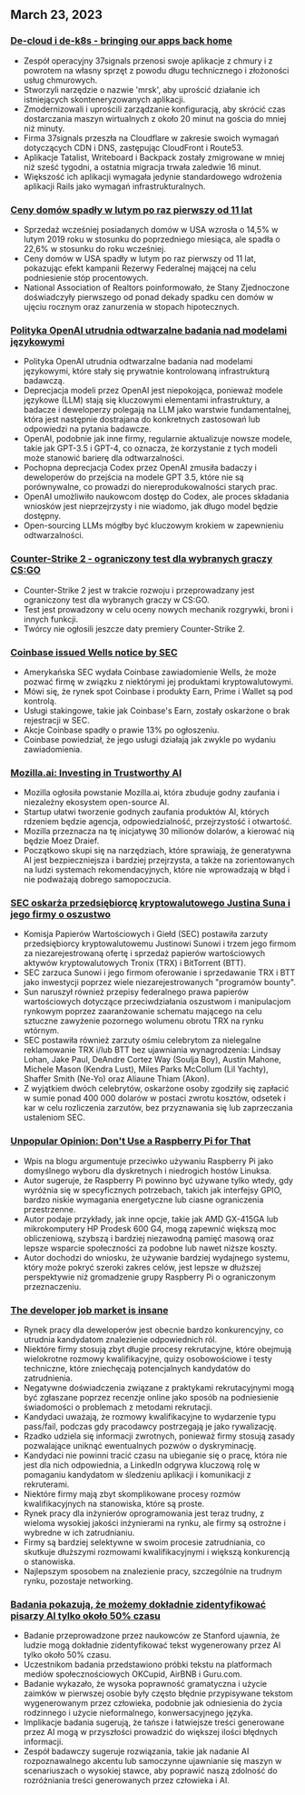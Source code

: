 

<CallToAction />

<Steps>

## March 23, 2023

### [De-cloud i de-k8s - bringing our apps back home](https://dev.37signals.com/bringing-our-apps-back-home/?ref=hackernewsgpt.com)

- Zespół operacyjny 37signals przenosi swoje aplikacje z chmury i z powrotem na własny sprzęt z powodu długu technicznego i złożoności usług chmurowych.
- Stworzyli narzędzie o nazwie 'mrsk', aby uprościć działanie ich istniejących skonteneryzowanych aplikacji.
- Zmodernizowali i uprościli zarządzanie konfiguracją, aby skrócić czas dostarczania maszyn wirtualnych z około 20 minut na gościa do mniej niż minuty.
- Firma 37signals przeszła na Cloudflare w zakresie swoich wymagań dotyczących CDN i DNS, zastępując CloudFront i Route53.
- Aplikacje Tatalist, Writeboard i Backpack zostały zmigrowane w mniej niż sześć tygodni, a ostatnia migracja trwała zaledwie 16 minut.
- Większość ich aplikacji wymagała jedynie standardowego wdrożenia aplikacji Rails jako wymagań infrastrukturalnych.

### [Ceny domów spadły w lutym po raz pierwszy od 11 lat](https://www.wsj.com/articles/home-prices-fell-in-february-for-first-time-in-11-years-73df0107?ref=hackernewsgpt.com)

- Sprzedaż wcześniej posiadanych domów w USA wzrosła o 14,5% w lutym 2019 roku w stosunku do poprzedniego miesiąca, ale spadła o 22,6% w stosunku do roku wcześniej.
- Ceny domów w USA spadły w lutym po raz pierwszy od 11 lat, pokazując efekt kampanii Rezerwy Federalnej mającej na celu podniesienie stóp procentowych.
- National Association of Realtors poinformowało, że Stany Zjednoczone doświadczyły pierwszego od ponad dekady spadku cen domów w ujęciu rocznym oraz zanurzenia w stopach hipotecznych.

### [Polityka OpenAI utrudnia odtwarzalne badania nad modelami językowymi](https://aisnakeoil.substack.com/p/openais-policies-hinder-reproducible?ref=hackernewsgpt.com)

- Polityka OpenAI utrudnia odtwarzalne badania nad modelami językowymi, które stały się prywatnie kontrolowaną infrastrukturą badawczą.
- Deprecjacja modeli przez OpenAI jest niepokojąca, ponieważ modele językowe (LLM) stają się kluczowymi elementami infrastruktury, a badacze i deweloperzy polegają na LLM jako warstwie fundamentalnej, która jest następnie dostrajana do konkretnych zastosowań lub odpowiedzi na pytania badawcze.
- OpenAI, podobnie jak inne firmy, regularnie aktualizuje nowsze modele, takie jak GPT-3.5 i GPT-4, co oznacza, że korzystanie z tych modeli może stanowić barierę dla odtwarzalności.
- Pochopna deprecjacja Codex przez OpenAI zmusiła badaczy i deweloperów do przejścia na modele GPT 3.5, które nie są porównywalne, co prowadzi do niereprodukowalności starych prac.
- OpenAI umożliwiło naukowcom dostęp do Codex, ale proces składania wniosków jest nieprzejrzysty i nie wiadomo, jak długo model będzie dostępny.
- Open-sourcing LLMs mógłby być kluczowym krokiem w zapewnieniu odtwarzalności.

### [Counter-Strike 2 - ograniczony test dla wybranych graczy CS:GO](https://counter-strike.net/cs2?ref=hackernewsgpt.com)

- Counter-Strike 2 jest w trakcie rozwoju i przeprowadzany jest ograniczony test dla wybranych graczy w CS:GO.
- Test jest prowadzony w celu oceny nowych mechanik rozgrywki, broni i innych funkcji.
- Twórcy nie ogłosili jeszcze daty premiery Counter-Strike 2.

### [Coinbase issued Wells notice by SEC](https://www.reuters.com/legal/coinbase-issued-wells-notice-by-sec-2023-03-22/?ref=hackernewsgpt.com)

- Amerykańska SEC wydała Coinbase zawiadomienie Wells, że może pozwać firmę w związku z niektórymi jej produktami kryptowalutowymi.
- Mówi się, że rynek spot Coinbase i produkty Earn, Prime i Wallet są pod kontrolą.
- Usługi stakingowe, takie jak Coinbase's Earn, zostały oskarżone o brak rejestracji w SEC.
- Akcje Coinbase spadły o prawie 13% po ogłoszeniu.
- Coinbase powiedział, że jego usługi działają jak zwykle po wydaniu zawiadomienia.

### [Mozilla.ai: Investing in Trustworthy AI](https://blog.mozilla.org/en/mozilla/introducing-mozilla-ai-investing-in-trustworthy-ai/?ref=hackernewsgpt.com)

- Mozilla ogłosiła powstanie Mozilla.ai, która zbuduje godny zaufania i niezależny ekosystem open-source AI.
- Startup ułatwi tworzenie godnych zaufania produktów AI, których rdzeniem będzie agencja, odpowiedzialność, przejrzystość i otwartość.
- Mozilla przeznacza na tę inicjatywę 30 milionów dolarów, a kierować nią będzie Moez Draief.
- Początkowo skupi się na narzędziach, które sprawiają, że generatywna AI jest bezpieczniejsza i bardziej przejrzysta, a także na zorientowanych na ludzi systemach rekomendacyjnych, które nie wprowadzają w błąd i nie podważają dobrego samopoczucia.

### [SEC oskarża przedsiębiorcę kryptowalutowego Justina Suna i jego firmy o oszustwo](https://www.sec.gov/news/press-release/2023-59?ref=hackernewsgpt.com)

- Komisja Papierów Wartościowych i Giełd (SEC) postawiła zarzuty przedsiębiorcy kryptowalutowemu Justinowi Sunowi i trzem jego firmom za niezarejestrowaną ofertę i sprzedaż papierów wartościowych aktywów kryptowalutowych Tronix (TRX) i BitTorrent (BTT).
- SEC zarzuca Sunowi i jego firmom oferowanie i sprzedawanie TRX i BTT jako inwestycji poprzez wiele niezarejestrowanych "programów bounty".
- Sun naruszył również przepisy federalnego prawa papierów wartościowych dotyczące przeciwdziałania oszustwom i manipulacjom rynkowym poprzez zaaranżowanie schematu mającego na celu sztuczne zawyżenie pozornego wolumenu obrotu TRX na rynku wtórnym.
- SEC postawiła również zarzuty ośmiu celebrytom za nielegalne reklamowanie TRX i/lub BTT bez ujawniania wynagrodzenia: Lindsay Lohan, Jake Paul, DeAndre Cortez Way (Soulja Boy), Austin Mahone, Michele Mason (Kendra Lust), Miles Parks McCollum (Lil Yachty), Shaffer Smith (Ne-Yo) oraz Aliaune Thiam (Akon).
- Z wyjątkiem dwóch celebrytów, oskarżone osoby zgodziły się zapłacić w sumie ponad 400 000 dolarów w postaci zwrotu kosztów, odsetek i kar w celu rozliczenia zarzutów, bez przyznawania się lub zaprzeczania ustaleniom SEC.

### [Unpopular Opinion: Don't Use a Raspberry Pi for That](https://set-inform.com/2021/08/24/unpopular-opinion-dont-use-a-raspberry-pi-for-that/?ref=hackernewsgpt.com)

- Wpis na blogu argumentuje przeciwko używaniu Raspberry Pi jako domyślnego wyboru dla dyskretnych i niedrogich hostów Linuksa.
- Autor sugeruje, że Raspberry Pi powinno być używane tylko wtedy, gdy wyróżnia się w specyficznych potrzebach, takich jak interfejsy GPIO, bardzo niskie wymagania energetyczne lub ciasne ograniczenia przestrzenne.
- Autor podaje przykłady, jak inne opcje, takie jak AMD GX-415GA lub mikrokomputery HP Prodesk 600 G4, mogą zapewnić większą moc obliczeniową, szybszą i bardziej niezawodną pamięć masową oraz lepsze wsparcie społeczności za podobne lub nawet niższe koszty.
- Autor dochodzi do wniosku, że używanie bardziej wydajnego systemu, który może pokryć szeroki zakres celów, jest lepsze w dłuższej perspektywie niż gromadzenie grupy Raspberry Pi o ograniczonym przeznaczeniu.

### [The developer job market is insane](https://old.reddit.com/r/ExperiencedDevs/comments/11xq5cz/the_developer_job_market_is_insane_right_now/?ref=hackernewsgpt.com)

- Rynek pracy dla deweloperów jest obecnie bardzo konkurencyjny, co utrudnia kandydatom znalezienie odpowiednich ról.
- Niektóre firmy stosują zbyt długie procesy rekrutacyjne, które obejmują wielokrotne rozmowy kwalifikacyjne, quizy osobowościowe i testy techniczne, które zniechęcają potencjalnych kandydatów do zatrudnienia.
- Negatywne doświadczenia związane z praktykami rekrutacyjnymi mogą być zgłaszane poprzez recenzje online jako sposób na podniesienie świadomości o problemach z metodami rekrutacji.
- Kandydaci uważają, że rozmowy kwalifikacyjne to wydarzenie typu pass/fail, podczas gdy pracodawcy postrzegają je jako rywalizację.
- Rzadko udziela się informacji zwrotnych, ponieważ firmy stosują zasady pozwalające uniknąć ewentualnych pozwów o dyskryminację.
- Kandydaci nie powinni tracić czasu na ubieganie się o pracę, która nie jest dla nich odpowiednia, a LinkedIn odgrywa kluczową rolę w pomaganiu kandydatom w śledzeniu aplikacji i komunikacji z rekruterami.
- Niektóre firmy mają zbyt skomplikowane procesy rozmów kwalifikacyjnych na stanowiska, które są proste.
- Rynek pracy dla inżynierów oprogramowania jest teraz trudny, z wieloma wysokiej jakości inżynierami na rynku, ale firmy są ostrożne i wybredne w ich zatrudnianiu.
- Firmy są bardziej selektywne w swoim procesie zatrudniania, co skutkuje dłuższymi rozmowami kwalifikacyjnymi i większą konkurencją o stanowiska.
- Najlepszym sposobem na znalezienie pracy, szczególnie na trudnym rynku, pozostaje networking.

### [Badania pokazują, że możemy dokładnie zidentyfikować pisarzy AI tylko około 50% czasu](https://hai.stanford.edu/news/was-written-human-or-ai-tsu?ref=hackernewsgpt.com)

- Badanie przeprowadzone przez naukowców ze Stanford ujawnia, że ludzie mogą dokładnie zidentyfikować tekst wygenerowany przez AI tylko około 50% czasu.
- Uczestnikom badania przedstawiono próbki tekstu na platformach mediów społecznościowych OKCupid, AirBNB i Guru.com.
- Badanie wykazało, że wysoka poprawność gramatyczna i użycie zaimków w pierwszej osobie były często błędnie przypisywane tekstom wygenerowanym przez człowieka, podobnie jak odniesienia do życia rodzinnego i użycie nieformalnego, konwersacyjnego języka.
- Implikacje badania sugerują, że tańsze i łatwiejsze treści generowane przez AI mogą w przyszłości prowadzić do większej ilości błędnych informacji.
- Zespół badawczy sugeruje rozwiązania, takie jak nadanie AI rozpoznawalnego akcentu lub samoczynne ujawnianie się maszyn w scenariuszach o wysokiej stawce, aby poprawić naszą zdolność do rozróżniania treści generowanych przez człowieka i AI.

</Steps>
